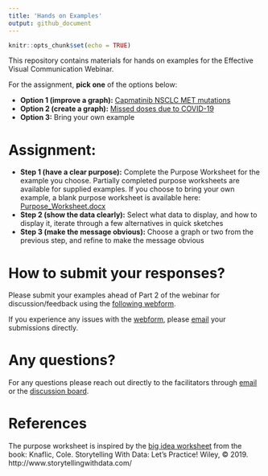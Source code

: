 ```yaml
---
title: 'Hands on Examples'
output: github_document
---
```


```r
knitr::opts_chunk$set(echo = TRUE)
```

This repository contains materials for hands on examples for the Effective Visual Communication Webinar. 

For the assignment, **pick one** of the options below:

* **Option 1 (improve a graph):** [Capmatinib NSCLC MET mutations](Capmatinib_NSCLC_MET_mutations/)
* **Option 2 (create a graph):** [Missed doses due to COVID-19](Missed_Doses_Due_to_COVID/)
* **Option 3:** Bring your own example


# Assignment:

* **Step 1 (have a clear purpose):** Complete the Purpose Worksheet for the example you choose. Partially completed purpose worksheets are available for supplied examples. If you choose to bring your own example, a blank purpose worksheet is available here: [Purpose_Worksheet.docx](Purpose_Worksheet.docx)
* **Step 2 (show the data clearly):** Select what data to display, and how to display it, iterate through a few alternatives in quick sketches
* **Step 3 (make the message obvious):** Choose a graph or two from the previous step, and refine to make the message obvious

# How to submit your responses?

Please submit your examples ahead of Part 2 of the webinar for discussion/feedback using the [following webform](https://docs.google.com/forms/d/e/1FAIpQLScB3PMzu2shmkzWHO8wTZ9dNaMibRSGjLnZK4uWeUQ_sUJUBg/viewform). 

If you experience any issues with the [webform](https://docs.google.com/forms/d/e/1FAIpQLScB3PMzu2shmkzWHO8wTZ9dNaMibRSGjLnZK4uWeUQ_sUJUBg/viewform), please [email](mailto:bailliem@gmail.com) your submissions directly. 

# Any questions?

For any questions please reach out directly to the facilitators through [email](mailto:bailliem@gmail.com) or the [discussion board](https://github.com/GraphicsPrinciples/webinar/discussions). 

# References

The purpose worksheet is inspired by the [big idea worksheet](https://drive.google.com/file/d/1WJDLkMVTxlDHyeGWzeKQmSiXdmlxQSAg/view) from the book:
Knaflic, Cole. Storytelling With Data: Let’s Practice! Wiley, © 2019. http://www.storytellingwithdata.com/

